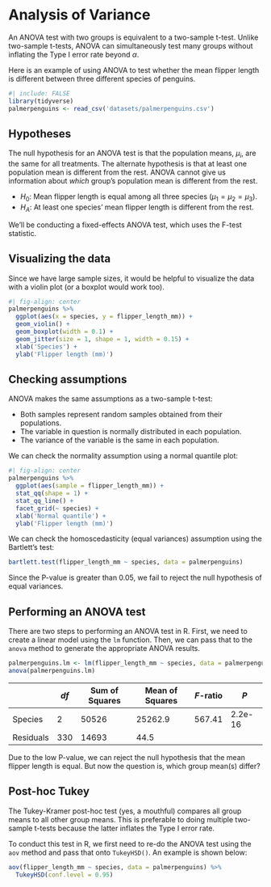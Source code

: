 # Analysis of Variance

An ANOVA test with two groups is equivalent to a two-sample t-test. Unlike two-sample t-tests, ANOVA can simultaneously test many groups without inflating the Type I error rate beyond $\alpha$.

Here is an example of using ANOVA to test whether the mean flipper length is different between three different species of penguins.

```r
#| include: FALSE
library(tidyverse)
palmerpenguins <- read_csv('datasets/palmerpenguins.csv') 
```

## Hypotheses

The null hypothesis for an ANOVA test is that the population means, $\mu_i$, are the same for all treatments. The alternate hypothesis is that at least one population mean is different from the rest. ANOVA cannot give us information about _which_ group's population mean is different from the rest.

* $H_0$: Mean flipper length is equal among all three species ($\mu_1 = \mu_2 = \mu_3$).
* $H_A$: At least one species' mean flipper length is different from the rest.

We'll be conducting a fixed-effects ANOVA test, which uses the F-test statistic.

## Visualizing the data

Since we have large sample sizes, it would be helpful to visualize the data with a violin plot (or a boxplot would work too).

```r
#| fig-align: center
palmerpenguins %>%
  ggplot(aes(x = species, y = flipper_length_mm)) +
  geom_violin() +
  geom_boxplot(width = 0.1) +
  geom_jitter(size = 1, shape = 1, width = 0.15) +
  xlab('Species') +
  ylab('Flipper length (mm)')
```

## Checking assumptions

ANOVA makes the same assumptions as a two-sample t-test:

* Both samples represent random samples obtained from their populations.
* The variable in question is normally distributed in each population.
* The variance of the variable is the same in each population.

We can check the normality assumption using a normal quantile plot:

```r
#| fig-align: center
palmerpenguins %>%
  ggplot(aes(sample = flipper_length_mm)) +
  stat_qq(shape = 1) +
  stat_qq_line() +
  facet_grid(~ species) +
  xlab('Normal quantile') +
  ylab('Flipper length (mm)')
```

We can check the homoscedasticity (equal variances) assumption using the Bartlett's test:

```r
bartlett.test(flipper_length_mm ~ species, data = palmerpenguins)
```

Since the P-value is greater than 0.05, we fail to reject the null hypothesis of equal variances.

## Performing an ANOVA test

There are two steps to performing an ANOVA test in R. First, we need to create a linear model using the `lm` function. Then, we can pass that to the `anova` method to generate the appropriate ANOVA results.

```r
palmerpenguins.lm <- lm(flipper_length_mm ~ species, data = palmerpenguins)
anova(palmerpenguins.lm)
```

||$df$|Sum of Squares|Mean of Squares|$F$-ratio|$P$|
|-|-|-|-|-|-|
|Species|2|50526|25262.9|567.41|2.2e-16|
|Residuals|330|14693|44.5|||

Due to the low P-value, we can reject the null hypothesis that the mean flipper length is equal. But now the question is, which group mean(s) differ?

## Post-hoc Tukey

The Tukey-Kramer post-hoc test (yes, a mouthful) compares all group means to all other group means. This is preferable to doing multiple two-sample t-tests because the latter inflates the Type I error rate.

To conduct this test in R, we first need to re-do the ANOVA test using the `aov` method and pass that onto `TukeyHSD()`. An example is shown below:

```r
aov(flipper_length_mm ~ species, data = palmerpenguins) %>%
  TukeyHSD(conf.level = 0.95)
```
